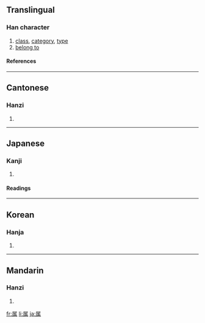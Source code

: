 {{see|屬}}

==Translingual==
===Han character===
{{Han char|rn=44|rad=尸|as=09|sn=12|four=|canj=尸竹中月 (SHLB)|ids=⿸[[尸]][[禹]]}}
# [[class]], [[category]], [[type]]
# [[belong to]]
====References====
{{Han ref|kx=0303.050|dkj=07754|dj=0600.230|hdz=20978.120|uh=5C5E|ud=23646}}
----

==Cantonese==
===Hanzi===
{{yue-hanzi|jyut=|y=juk1, suk6}}
# {{defn|Cantonese}}
----
==Japanese==
===Kanji===
{{ja-kanji|grade=5|rs=尸09}}
# {{defn|Japanese}} 
====Readings====
{{ja-readings|on=[[ぞく]] (zoku), [[しょく]] (shoku), [[しゅ]] (shu)|kun=[[やから]] (yakara), [[つく]] (tsuku), [[さかん]] (sakan)}}
----
==Korean==
===Hanja===
{{ko-hanja|hangeul=[[촉]], [[속]]|rv=chok, sok|mr=ch'ok, sok}}
# {{defn|Korean}}
----
==Mandarin==
===Hanzi===
{{cmn-hanzi|tra=屬|pin=[[shǔ]] ([[shu3]])|wg=shu<sup>3</sup>}}
# {{defn|Mandarin}}

[[fr:属]]
[[li:属]]
[[ja:属]]